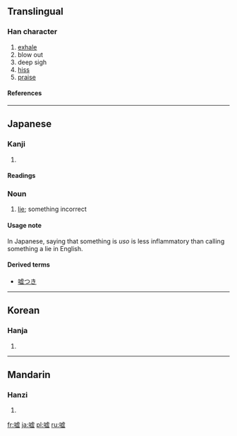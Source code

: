 {{see|噓}}

==Translingual==
===Han character===
{{Han char|rn=30|rad=口|as=11|sn=14|four=|canj=口卜心金 (RYPC)}}
# [[exhale]]
# blow out
# deep sigh
# [[hiss]]
# [[praise]]
====References====
{{Han ref|kx=0206.100|hdz=10675.120|uh=5618|ud=22040}}
----
==Japanese==
===Kanji===
{{ja-kanji|grade=|rs=口11}}
# {{defn|Japanese}} 
====Readings====
{{ja-readings|on=[[きょ]] (kyo)|kun=[[ふく]] (fuku), [[うそ]] (uso)}}

===Noun===
{{ja-noun|k|hira=うそ|rom=uso}}
#[[lie]]; something incorrect

====Usage note====
In Japanese, saying that something is ''uso'' is less inflammatory than calling something a lie in English.

====Derived terms====
*[[嘘つき]]

----

==Korean==
===Hanja===
{{ko-hanja|hangeul=허|rv=heo|mr=hŏ}}
# {{defn|Korean}}
----
==Mandarin==
===Hanzi===
{{cmn-hanzi|tra=噓|pin=[[xū]] (xu1)|wg=hsü<sup>1</sup>}}
# {{defn|Mandarin}}

[[fr:嘘]]
[[ja:嘘]]
[[pl:嘘]]
[[ru:嘘]]